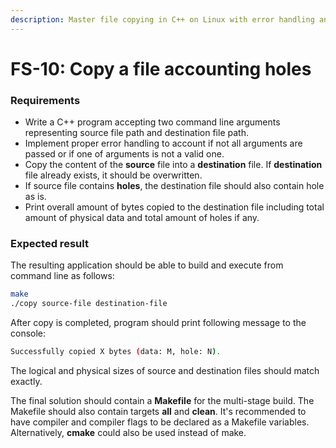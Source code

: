 ```yaml
---
description: Master file copying in C++ on Linux with error handling and hole preservation. Overwrite destination files seamlessly and print byte details. Ideal for System Programming enthusiasts.
---
```


# FS-10: Copy a file accounting holes

### Requirements 

- Write a C++ program accepting two command line arguments representing source file path and destination file path. 
- Implement proper error handling to account if not all arguments are passed or if one of arguments is not a valid one. 
- Copy the content of the **source** file into a **destination** file. If **destination** file already exists, it should be overwritten.  
- If source file contains **holes**, the destination file should also contain hole as is.
- Print overall amount of bytes copied to the destination file including total amount of physical data and total amount of holes if any.

### Expected result

The resulting application should be able to build and execute from command line as follows:

```sh
make
./copy source-file destination-file
```

After copy is completed, program should print following message to the console:

```sh
Successfully copied X bytes (data: M, hole: N).
```

The logical and physical sizes of source and destination files should match exactly.

The final solution should contain a **Makefile** for the multi-stage build. The Makefile should also contain targets **all** and **clean**. It's recommended to have compiler and compiler flags to be declared as a Makefile variables. Alternatively, **cmake** could also be used instead of make. 